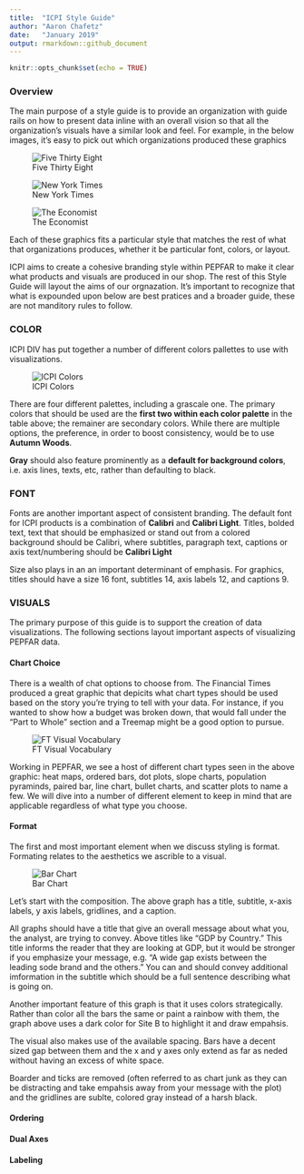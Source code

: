 ```yaml
---
title:  "ICPI Style Guide"
author: "Aaron Chafetz"
date:   "January 2019"
output: rmarkdown::github_document
---
```


```r
knitr::opts_chunk$set(echo = TRUE)
```

### Overview

The main purpose of a style guide is to provide an organization with guide rails on how to present data inline with an overall vision so that all the organization's visuals have a similar look and feel. For example, in the below images, it's easy to pick out which organizations produced these graphics

![Five Thirty Eight](RefImages/fivethirtyeight.png)


![New York Times](RefImages/newyorktimes.png)


![The Economist](RefImages/theeconomist.png)

Each of these graphics fits a particular style that matches the rest of what that organizations produces, whether it be particular font, colors, or layout.

ICPI aims to create a cohesive branding style within PEPFAR to make it clear what products and visuals are produced in our shop. The rest of this Style Guide will layout the aims of our orgnazation. It's important to recognize that what is expounded upon below are best pratices and a broader guide, these are not manditory rules to follow.  

### COLOR

ICPI DIV has put together a number of different colors pallettes to use with visualizations.

![ICPI Colors](RefImages/icpi_colors.png)

There are four different palettes, including a grascale one. The primary colors that should be used are the **first two within each color palette** in the table above; the remainer are secondary colors. While there are multiple options, the preference, in order to boost consistency, would be to use **Autumn Woods**. 

**Gray** should also feature prominently as a **default for background colors**, i.e. axis lines, texts, etc, rather than defaulting to black.

### FONT

Fonts are another important aspect of consistent branding. The default font for ICPI products is a combination of **Calibri** and **Calibri Light**. Titles, bolded text, text that should be emphasized or stand out from a colored background should be Calibri, where subtitles, paragraph text, captions or axis text/numbering should be **Calibri Light**

Size also plays in an an important determinant of emphasis. For graphics, titles should have a size 16 font, subtitles 14, axis labels 12, and captions 9.

### VISUALS

The primary purpose of this guide is to support the creation of data visualizations. The following sections layout important aspects of visualizing PEPFAR data.

#### Chart Choice

There is a wealth of chat options to choose from. The Financial Times produced a great graphic that depicits what chart types should be used based on the story you're trying to tell with your data. For instance, if you wanted to show how a budget was broken down, that would fall under the "Part to Whole" section and a Treemap might be a good option to pursue. 

![FT Visual Vocabulary](RefImages/ft_visualvocabulary.png)

Working in PEPFAR, we see a host of different chart types seen in the above graphic: heat maps, ordered bars, dot plots, slope charts, population pyraminds, paired bar, line chart, bullet charts, and scatter plots to name a few. We will dive into a number of different element to keep in mind that are applicable regardless of what type you choose.

#### Format

The first and most important element when we discuss styling is format. Formating relates to the aesthetics we ascrible to a visual.

![Bar Chart](RefImages/barchart.png)

Let's start with the composition. The above graph has a title, subtitle, x-axis labels, y axis labels, gridlines, and a caption.

All graphs should have a title that give an overall message about what you, the analyst, are trying to convey. Above titles like "GDP by Country." This title informs the reader that they are looking at GDP, but it would be stronger if you emphasize your message, e.g. "A wide gap exists between the leading sode brand and the others." You can and should convey additional imformation in the subtitle which should be a full sentence describing what is going on. 

Another important feature of this graph is that it uses colors strategically. Rather than color all the bars the same or paint a rainbow with them, the graph above uses a dark color for Site B to highlight it and draw empahsis. 

The visual also makes use of the available spacing. Bars have a decent sized gap between them and the x and y axes only extend as far as neded without having an excess of white space.

Boarder and ticks are removed (often referred to as chart junk as they can be distracting and take empahsis away from your message with the plot) and the gridlines are sublte, colored gray instead of a harsh black.

#### Ordering
#### Dual Axes
#### Labeling